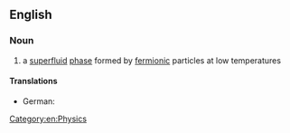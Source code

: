 ==English==
{{wikipedia}}

===Noun===
{{en-noun|head=[[fermionic]] [[condensate]]}}

# {{label|en|physics}} a [[superfluid]] [[phase]] formed by [[fermionic]] particles at low temperatures

====Translations====
{{trans-top|superfluid phase}}
* German: {{t|de|Fermionen-Kondensat|n}}
{{trans-mid}}
{{trans-bottom}}

[[Category:en:Physics]]